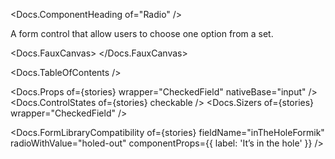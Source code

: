 


<Meta of={stories} />

<Docs.ComponentHeading of="Radio" />

A form control that allow users to choose one option from a set.

<Docs.FauxCanvas>
  <Radio label="I hope you don’t regret checking me" />
</Docs.FauxCanvas>

<Docs.TableOfContents />

<Docs.Props of={stories} wrapper="CheckedField" nativeBase="input" />
<Docs.ControlStates of={stories} checkable />
<Docs.Sizers of={stories} wrapper="CheckedField" />

<Docs.FormLibraryCompatibility
  of={stories}
  fieldName="inTheHoleFormik"
  radioWithValue="holed-out"
  componentProps={{ label: 'It’s in the hole' }}
/>
